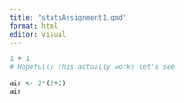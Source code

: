 ```yaml
---
title: "statsAssignment1.qmd"
format: html
editor: visual
---
```


```r
1 + 1
# Hopefully this actually works let's see
```



```r
air <- 2*(2+2)
air
```


